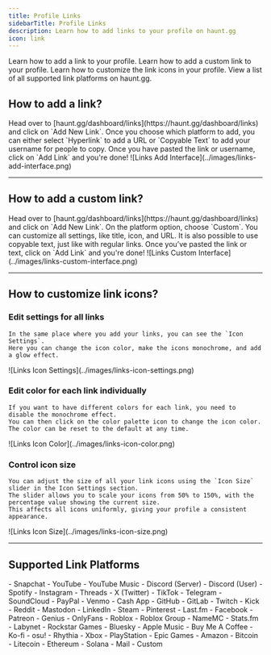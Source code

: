 ```yaml
---
title: Profile Links
sidebarTitle: Profile Links
description: Learn how to add links to your profile on haunt.gg
icon: link
---
```


<div className="mobile-only">
<Card title="Add A Link" icon="circle-1" href="../customization/links#how-to-add-a-link%3F" horizontal>
Learn how to add a link to your profile.
</Card>

<Card title="Add A Custom Link" icon="circle-2" href="../customization/links#how-to-add-a-custom-link%3F" horizontal>
Learn how to add a custom link to your profile.
</Card>

<Card title="Customize Link Icons" icon="circle-3" href="../customization/links#how-to-customize-link-icons%3F" horizontal>
Learn how to customize the link icons in your profile.
</Card>

<Card title="Supported Link Platforms" icon="circle-4" href="../customization/links#supported-link-platforms" horizontal>
View a list of all supported link platforms on haunt.gg.
</Card>
</div>

## How to add a link?

<Steps>
    <Step title="Access Links Page">
        Head over to [haunt.gg/dashboard/links](https://haunt.gg/dashboard/links) and click on `Add New Link`.
    </Step>
    <Step title="Choose Your Platform">
        Once you choose which platform to add, you can either select `Hyperlink` to add a URL or `Copyable Text` to add your username for people to copy.
    </Step>
    <Step title="Add Link">
        Once you have pasted the link or username, click on `Add Link` and you're done!
    </Step>
</Steps>

<Frame>
    ![Links Add Interface](../images/links-add-interface.png)
</Frame>

---

## How to add a custom link?

<Steps>
    <Step title="Access Links Page">
        Head over to [haunt.gg/dashboard/links](https://haunt.gg/dashboard/links) and click on `Add New Link`.
    </Step>
    <Step title="Choose Custom Platform">
        On the platform option, choose `Custom`.
    </Step>
    <Step title="Change Settings and Add Link">
        You can customize all settings, like title, icon, and URL.
        It is also possible to use copyable text, just like with regular links.
        Once you’ve pasted the link or text, click on `Add Link` and you're done!
    </Step>
</Steps>

<Frame>
    ![Links Custom Interface](../images/links-custom-interface.png)
</Frame>

---

## How to customize link icons?

### Edit settings for all links
    In the same place where you add your links, you can see the `Icon Settings`.
    Here you can change the icon color, make the icons monochrome, and add a glow effect.

<Frame>
    ![Links Icon Settings](../images/links-icon-settings.png)
</Frame>

### Edit color for each link individually
    If you want to have different colors for each link, you need to disable the monochrome effect.
    You can then click on the color palette icon to change the icon color.
    The color can be reset to the default at any time.

<Frame>
    ![Links Icon Color](../images/links-icon-color.png)
</Frame>

### Control icon size
    You can adjust the size of all your link icons using the `Icon Size` slider in the Icon Settings section.
    The slider allows you to scale your icons from 50% to 150%, with the percentage value showing the current size.
    This affects all icons uniformly, giving your profile a consistent appearance.

<Frame>
![Links Icon Size](../images/links-icon-size.png)
</Frame>

---

## Supported Link Platforms

<Expandable title="list of supported link platforms">
    - Snapchat
    - YouTube
    - YouTube Music
    - Discord (Server)
    - Discord (User)
    - Spotify
    - Instagram
    - Threads
    - X (Twitter)
    - TikTok
    - Telegram
    - SoundCloud
    - PayPal
    - Venmo
    - Cash App
    - GitHub
    - GitLab
    - Twitch
    - Kick
    - Reddit
    - Mastodon
    - LinkedIn
    - Steam
    - Pinterest
    - Last.fm
    - Facebook
    - Patreon
    - Genius
    - OnlyFans
    - Roblox
    - Roblox Group
    - NameMC
    - Stats.fm
    - Labynet
    - Rockstar Games
    - Bluesky
    - Apple Music
    - Buy Me A Coffee
    - Ko-fi
    - osu!
    - Rhythia
    - Xbox
    - PlayStation
    - Epic Games
    - Amazon
    - Bitcoin
    - Litecoin
    - Ethereum
    - Solana
    - Mail
    - Custom
</Expandable>
